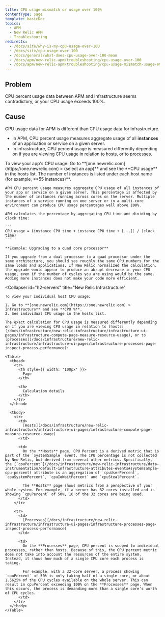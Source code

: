 ```yaml
---
title: CPU usage mismatch or usage over 100%
contentType: page
template: basicDoc
topics:
  - APM
  - New Relic APM
  - Troubleshooting
redirects:
  - /docs/site/why-is-my-cpu-usage-over-100
  - /docs/site/cpu-usage-over-100
  - /docs/general/what-does-cpu-usage-over-100-mean
  - /docs/apm/new-relic-apm/troubleshooting/cpu-usage-over-100
  - /docs/apm/new-relic-apm/troubleshooting/cpu-usage-mismatch-usage-over-100
---
```


## Problem

CPU percent usage data between APM and Infrastructure seems contradictory, or your CPU usage exceeds 100%.

## Cause

CPU usage data for APM is different than CPU usage data for Infrastructure.

* In APM, CPU percent usage measures aggregate usage of all **instances** of an application or service on a given server.
* In Infrastructure, CPU percent usage is measured differently depending on if you are viewing CPU usage in relation to [hosts](/docs/infrastructure/new-relic-infrastructure/infrastructure-ui-pages/infrastructure-compute-page-measure-resource-usage), or to [processes](/docs/infrastructure/new-relic-infrastructure/infrastructure-ui-pages/infrastructure-processes-page-inspect-process-performance).

<CollapserGroup>
  <Collapser
    id="h2-apps"
    title="New Relic APM"
  >
    To view your app's CPU usage: Go to **[one.newrelic.com](https://one.newrelic.com) > (select an app)** and see the **CPU usage** in the hosts list. The number of instances is listed under each host name (for example, **55 instances)**.

    APM CPU percent usage measures aggregate CPU usage of all instances of your app or service on a given server. This percentage is affected by the number of instances running across cores on the server. Multiple instances of a service running on one server or in a multi-core environment can produce CPU usage percentages well above 100%.

    APM calculates the percentage by aggregating CPU time and dividing by clock time:

    ```
    CPU usage = (instance CPU time + instance CPU time + [...]) / (clock time)
    ```

    **Example: Upgrading to a quad core processor**

    If you upgrade from a dual processor to a quad processor under the same architecture, you should see roughly the same CPU numbers for the same loads and applications. If New Relic normalized the calculation, the upgrade would appear to produce an abrupt decrease in your CPU usage, even if the number of cycles you are using would be the same. Adding more instances does not make your code more efficient.
  </Collapser>

  <Collapser
    id="h2-servers"
    title="New Relic Infrastructure"
  >
    To view your individual host CPU usage:

    1. Go to **[one.newrelic.com](https://one.newrelic.com) > Infrastructure** and see **CPU %**.
    2. See individual CPU usage in the hosts list.

    The exact calculation for CPU usage is measured differently depending on if you are viewing CPU usage in relation to [hosts](/docs/infrastructure/new-relic-infrastructure/infrastructure-ui-pages/infrastructure-compute-page-measure-resource-usage), or to [processes](/docs/infrastructure/new-relic-infrastructure/infrastructure-ui-pages/infrastructure-processes-page-inspect-process-performance):

    <Table>
      <thead>
        <tr>
          <th style={{ width: "100px" }}>
            Page
          </th>

          <th>
            Calculation details
          </th>
        </tr>
      </thead>

      <tbody>
        <tr>
          <td>
            [Hosts](/docs/infrastructure/new-relic-infrastructure/infrastructure-ui-pages/infrastructure-compute-page-measure-resource-usage)
          </td>

          <td>
            On the **Hosts** page, CPU Percent is a derived metric that is part of the `SystemSample` event. The CPU percentage is not collected by New Relic, but derived from several other metrics. Specifically, the [`cpuPercent`](/docs/infrastructure/new-relic-infrastructure/data-instrumentation/default-infrastructure-attributes-events#systemsample-cpu-percent) attribute is an aggregation of `cpuUserPercent`, `cpuSystemPercent`, `cpuIoWaitPercent` and `cpuStealPercent`.

            The **Hosts** page shows metrics from a perspective of your whole system. For example, if a server has 32 cores installed and is showing `cpuPercent` of 50%, 16 of the 32 cores are being used.
          </td>
        </tr>

        <tr>
          <td>
            [Processes](/docs/infrastructure/new-relic-infrastructure/infrastructure-ui-pages/infrastructure-processes-page-inspect-process-performance)
          </td>

          <td>
            On the **Processes** page, CPU percent is scoped to individual processes, rather than hosts. Because of this, the CPU percent metric does not take into account the resources of the entire system. Instead, it shows how much of a single CPU core each process is taking.

            For example, with a 32-core server, a process showing `cpuPercent` of 50% is only taking half of a single core, or about 1.5625% of the CPU cycles available on the whole server. This can result in cpuPercent exceeding 100% on the **Processes** page. When this occurs, the process is demanding more than a single core’s worth of CPU cycles.
          </td>
        </tr>
      </tbody>
    </Table>
  </Collapser>
</CollapserGroup>
